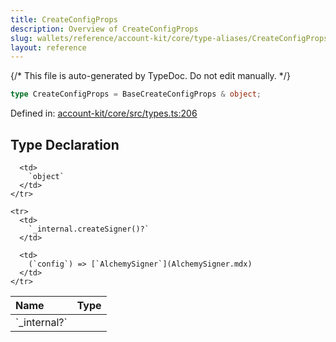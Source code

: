 ```yaml
---
title: CreateConfigProps
description: Overview of CreateConfigProps
slug: wallets/reference/account-kit/core/type-aliases/CreateConfigProps
layout: reference
---
```


{/* This file is auto-generated by TypeDoc. Do not edit manually. */}

```ts
type CreateConfigProps = BaseCreateConfigProps & object;
```

Defined in: [account-kit/core/src/types.ts:206](https://github.com/alchemyplatform/aa-sdk/blob/c1a84188d03473acac2fdb49fb7cd7fdba73169b/account-kit/core/src/types.ts#L206)

## Type Declaration

<table>
  <thead>
    <tr>
      <th align="left">Name</th>
      <th align="left">Type</th>
    </tr>
  </thead>

  <tbody>
    <tr>
      <td>
        `_internal?`
      </td>

      <td>
        `object`
      </td>
    </tr>

    <tr>
      <td>
        `_internal.createSigner()?`
      </td>

      <td>
        (`config`) => [`AlchemySigner`](AlchemySigner.mdx)
      </td>
    </tr>

  </tbody>
</table>
